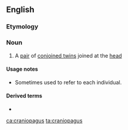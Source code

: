 ==English==

===Etymology===
{{etyl|de|en}} {{m|de|Kraniopagus}}

===Noun===
{{en-noun|craniopagi}}

# A [[pair]] of [[conjoined twin]]s joined at the [[head]]

====Usage notes====
* Sometimes used to refer to each individual.

====Derived terms====
* {{l|en|craniopagus parasiticus}}

[[ca:craniopagus]]
[[ta:craniopagus]]